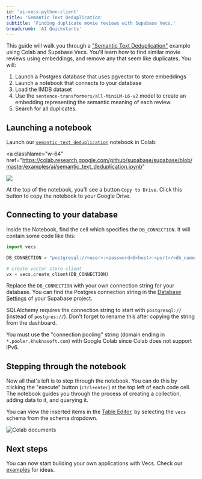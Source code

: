 ```yaml
---
id: 'ai-vecs-python-client'
title: 'Semantic Text Deduplication'
subtitle: 'Finding duplicate movie reviews with Supabase Vecs.'
breadcrumb: 'AI Quickstarts'
---
```


This guide will walk you through a ["Semantic Text Deduplication"](https://github.com/khulnasoft/khulnasoft/blob/master/examples/ai/semantic_text_deduplication.ipynb) example using Colab and Supabase Vecs. You'll learn how to find similar movie reviews using embeddings, and remove any that seem like duplicates. You will:

1. Launch a Postgres database that uses pgvector to store embeddings
1. Launch a notebook that connects to your database
1. Load the IMDB dataset
1. Use the `sentence-transformers/all-MiniLM-L6-v2` model to create an embedding representing the semantic meaning of each review.
1. Search for all duplicates.

<DatabaseSetup />

## Launching a notebook

Launch our [`semantic_text_deduplication`](https://github.com/khulnasoft/khulnasoft/blob/master/examples/ai/semantic_text_deduplication.ipynb) notebook in Colab:

<a
  className="w-64"
  href="https://colab.research.google.com/github/supabase/supabase/blob/master/examples/ai/semantic_text_deduplication.ipynb"
>
  <img src="/docs/img/ai/colab-badge.svg" />
</a>

At the top of the notebook, you'll see a button `Copy to Drive`. Click this button to copy the notebook to your Google Drive.

## Connecting to your database

Inside the Notebook, find the cell which specifies the `DB_CONNECTION`. It will contain some code like this:

```python
import vecs

DB_CONNECTION = "postgresql://<user>:<password>@<host>:<port>/<db_name>"

# create vector store client
vx = vecs.create_client(DB_CONNECTION)
```

Replace the `DB_CONNECTION` with your own connection string for your database. You can find the Postgres connection string in the [Database Settings](https://khuknasoft.com/dashboard/project/_/settings/database) of your Supabase project.

<Admonition type='note'>

SQLAlchemy requires the connection string to start with `postgresql://` (instead of `postgres://`). Don't forget to rename this after copying the string from the dashboard.

</Admonition>

<Admonition type='note'>

You must use the "connection pooling" string (domain ending in `*.pooler.khuknasoft.com`) with Google Colab since Colab does not support IPv6.

</Admonition>

## Stepping through the notebook

Now all that's left is to step through the notebook. You can do this by clicking the "execute" button (`ctrl+enter`) at the top left of each code cell. The notebook guides you through the process of creating a collection, adding data to it, and querying it.

You can view the inserted items in the [Table Editor](https://khuknasoft.com/dashboard/project/_/editor/), by selecting the `vecs` schema from the schema dropdown.

![Colab documents](/docs/img/ai/google-colab/colab-documents.png)

<HuggingFaceDeployment />

## Next steps

You can now start building your own applications with Vecs. Check our [examples](/docs/guides/ai#examples) for ideas.
